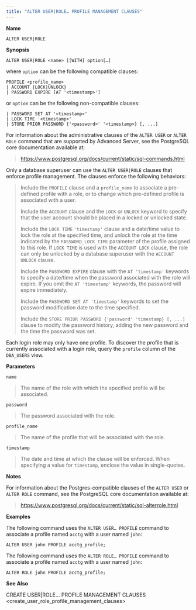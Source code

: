 ```yaml
---
title: "ALTER USER|ROLE… PROFILE MANAGEMENT CLAUSES"
---
```


<div id="alter_user_role_profile_management_clauses" class="registered_link"></div>


**Name**

`ALTER USER|ROLE`

**Synopsis**

``` text
ALTER USER|ROLE <name> [[WITH] option[…]
```

where `option` can be the following compatible clauses:

``` text
PROFILE <profile_name>
| ACCOUNT {LOCK|UNLOCK}
| PASSWORD EXPIRE [AT '<timestamp>']
```

or `option` can be the following non-compatible clauses:

``` text
| PASSWORD SET AT '<timestamp>'
| LOCK TIME '<timestamp>'
| STORE PRIOR PASSWORD {'<password>' '<timestamp>} [, ...]
```

For information about the administrative clauses of the `ALTER USER` or `ALTER ROLE` command that are supported by Advanced Server, see the PostgreSQL core documentation available at:

> <https://www.postgresql.org/docs/current/static/sql-commands.html>

Only a database superuser can use the `ALTER USER|ROLE` clauses that enforce profile management. The clauses enforce the following behaviors:

> Include the `PROFILE` clause and a `profile_name` to associate a pre-defined profile with a role, or to change which pre-defined profile is associated with a user.
>
> Include the `ACCOUNT` clause and the `LOCK` or `UNLOCK` keyword to specify that the user account should be placed in a locked or unlocked state.
>
> Include the `LOCK TIME` `'timestamp'` clause and a date/time value to lock the role at the specified time, and unlock the role at the time indicated by the `PASSWORD_LOCK_TIME` parameter of the profile assigned to this role. If `LOCK TIME` is used with the `ACCOUNT LOCK` clause, the role can only be unlocked by a database superuser with the `ACCOUNT UNLOCK` clause.
>
> Include the `PASSWORD EXPIRE` clause with the `AT 'timestamp'` keywords to specify a date/time when the password associated with the role will expire. If you omit the `AT 'timestamp'` keywords, the password will expire immediately.
>
> Include the `PASSWORD SET AT 'timestamp'` keywords to set the password modification date to the time specified.
>
> Include the `STORE PRIOR PASSWORD {'password' 'timestamp} [, ...]` clause to modify the password history, adding the new password and the time the password was set.

Each login role may only have one profile. To discover the profile that is currently associated with a login role, query the `profile` column of the `DBA_USERS` view.

**Parameters**

`name`

> The name of the role with which the specified profile will be associated.

`password`

> The password associated with the role.

`profile_name`

> The name of the profile that will be associated with the role.

`timestamp`

> The date and time at which the clause will be enforced. When specifying a value for `timestamp`, enclose the value in single-quotes.

**Notes**

For information about the Postgres-compatible clauses of the `ALTER USER` or `ALTER ROLE` command, see the PostgreSQL core documentation available at:

> <https://www.postgresql.org/docs/current/static/sql-alterrole.html>

**Examples**

The following command uses the `ALTER USER… PROFILE` command to associate a profile named `acctg` with a user named `john`:

``` text
ALTER USER john PROFILE acctg_profile;
```

The following command uses the `ALTER ROLE… PROFILE` command to associate a profile named `acctg` with a user named `john`:

``` text
ALTER ROLE john PROFILE acctg_profile;
```

**See Also**

<span class="title-ref">CREATE USER\|ROLE… PROFILE MANAGEMENT CLAUSES &lt;create\_user\_role\_profile\_management\_clauses&gt;</span>
